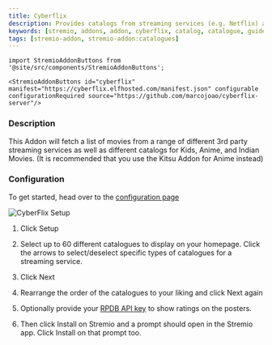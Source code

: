 ```yaml
---
title: Cyberflix
description: Provides catalogs from streaming services (e.g. Netflix) and also catalogs for Kids, Anime, and Indian Movies.
keywords: [stremio, addons, addon, cyberflix, catalog, catalogue, guide, setup, configuration, install, link]
tags: [stremio-addon, stremio-addon:catalogues]
---
```

```mdx-code-block
import StremioAddonButtons from '@site/src/components/StremioAddonButtons';

<StremioAddonButtons id="cyberflix" manifest="https://cyberflix.elfhosted.com/manifest.json" configurable configurationRequired source="https://github.com/marcojoao/cyberflix-server"/> 
```

<h3>Description</h3>

This Addon will fetch a list of movies from a range of different 3rd party streaming services as well as different catalogs for Kids, Anime, and Indian Movies.  (It is recommended that you use the Kitsu Addon for Anime instead)

<h3>Configuration</h3>

To get started, head over to the [configuration page](https://cyberflix.elfhosted.com/) 

![CyberFlix Setup](/img/stremio/cyberflix_setup.png) 

1. Click Setup 
2. Select up to 60 different catalogues to display on your homepage. 
    Click the arrows to select/deselect specific types of catalogues for a streaming service.

3. Click Next
4. Rearrange the order of the catalogues to your liking and click Next again 
5. Optionally provide your [RPDB API key](/stremio/faq#how-do-i-obtain-a-rpdb-api-key) to show ratings on the posters.
6. Then click Install on Stremio and a prompt should open in the Stremio app. Click Install on that prompt too.